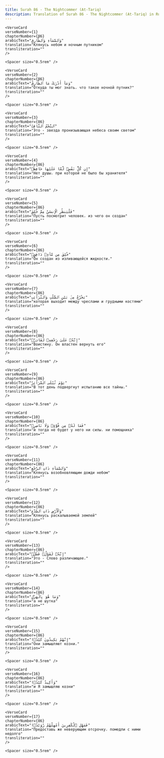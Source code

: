 ```yaml
---
title: Surah 86 - The Nightcommer (At-Tariq)  
description: Translation of Surah 86 - The Nightcommer (At-Tariq) in Russian
---
```







    <VerseCard 
    verseNumber={1}
    chapterNumber={86}
    arabicText="وَٱلسَّمَآءِ وَٱلطَّارِقِ"
    translation="Клянусь небом и ночным путником"
    transliteration=""
    />

    <Spacer size="0.5rem" />
                
    <VerseCard 
    verseNumber={2}
    chapterNumber={86}
    arabicText="وَمَآ أَدْرَىٰكَ مَا ٱلطَّارِقُ"
    translation="Откуда ты мог знать، что такое ночной путник?"
    transliteration=""
    />

    <Spacer size="0.5rem" />
                
    <VerseCard 
    verseNumber={3}
    chapterNumber={86}
    arabicText="ٱلنَّجْمُ ٱلثَّاقِبُ"
    translation="Это - звезда пронизывающая небеса своим светом"
    transliteration=""
    />

    <Spacer size="0.5rem" />
                
    <VerseCard 
    verseNumber={4}
    chapterNumber={86}
    arabicText="إِن كُلُّ نَفْسٍۢ لَّمَّا عَلَيْهَا حَافِظٌۭ"
    translation="Нет душы، при которой не было бы хранителя"
    transliteration=""
    />

    <Spacer size="0.5rem" />
                
    <VerseCard 
    verseNumber={5}
    chapterNumber={86}
    arabicText="فَلْيَنظُرِ ٱلْإِنسَٰنُ مِمَّ خُلِقَ"
    translation="Пусть посмотрит человек، из чего он создан"
    transliteration=""
    />

    <Spacer size="0.5rem" />
                
    <VerseCard 
    verseNumber={6}
    chapterNumber={86}
    arabicText="خُلِقَ مِن مَّآءٍۢ دَافِقٍۢ"
    translation="Он создан из изливающейся жидкости،"
    transliteration=""
    />

    <Spacer size="0.5rem" />
                
    <VerseCard 
    verseNumber={7}
    chapterNumber={86}
    arabicText="يَخْرُجُ مِنۢ بَيْنِ ٱلصُّلْبِ وَٱلتَّرَآئِبِ"
    translation="которая выходит между чреслами и грудными костями"
    transliteration=""
    />

    <Spacer size="0.5rem" />
                
    <VerseCard 
    verseNumber={8}
    chapterNumber={86}
    arabicText="إِنَّهُۥ عَلَىٰ رَجْعِهِۦ لَقَادِرٌۭ"
    translation="Воистину، Он властен вернуть его"
    transliteration=""
    />

    <Spacer size="0.5rem" />
                
    <VerseCard 
    verseNumber={9}
    chapterNumber={86}
    arabicText="يَوْمَ تُبْلَى ٱلسَّرَآئِرُ"
    translation="В тот день подвергнут испытанию все тайны،"
    transliteration=""
    />

    <Spacer size="0.5rem" />
                
    <VerseCard 
    verseNumber={10}
    chapterNumber={86}
    arabicText="فَمَا لَهُۥ مِن قُوَّةٍۢ وَلَا نَاصِرٍۢ"
    translation="и тогда не будет у него ни силы، ни помощника"
    transliteration=""
    />

    <Spacer size="0.5rem" />
                
    <VerseCard 
    verseNumber={11}
    chapterNumber={86}
    arabicText="وَٱلسَّمَآءِ ذَاتِ ٱلرَّجْعِ"
    translation="Клянусь возобновляющим дожди небом"
    transliteration=""
    />

    <Spacer size="0.5rem" />
                
    <VerseCard 
    verseNumber={12}
    chapterNumber={86}
    arabicText="وَٱلْأَرْضِ ذَاتِ ٱلصَّدْعِ"
    translation="Клянусь раскалываемой землей"
    transliteration=""
    />

    <Spacer size="0.5rem" />
                
    <VerseCard 
    verseNumber={13}
    chapterNumber={86}
    arabicText="إِنَّهُۥ لَقَوْلٌۭ فَصْلٌۭ"
    translation="Это - Слово различающее،"
    transliteration=""
    />

    <Spacer size="0.5rem" />
                
    <VerseCard 
    verseNumber={14}
    chapterNumber={86}
    arabicText="وَمَا هُوَ بِٱلْهَزْلِ"
    translation="а не шутка"
    transliteration=""
    />

    <Spacer size="0.5rem" />
                
    <VerseCard 
    verseNumber={15}
    chapterNumber={86}
    arabicText="إِنَّهُمْ يَكِيدُونَ كَيْدًۭا"
    translation="Они замышляют козни،"
    transliteration=""
    />

    <Spacer size="0.5rem" />
                
    <VerseCard 
    verseNumber={16}
    chapterNumber={86}
    arabicText="وَأَكِيدُ كَيْدًۭا"
    translation="и Я замышляю козни"
    transliteration=""
    />

    <Spacer size="0.5rem" />
                
    <VerseCard 
    verseNumber={17}
    chapterNumber={86}
    arabicText="فَمَهِّلِ ٱلْكَٰفِرِينَ أَمْهِلْهُمْ رُوَيْدًۢا"
    translation="Предоставь же неверующим отсрочку، помедли с ними недолго"
    transliteration=""
    />

    <Spacer size="0.5rem" />
                